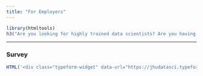 ```yaml
---
title: "For Employers"
---
```


```r
library(htmltools)
h3("Are you looking for highly trained data scientists? Are you having trouble identifying, attracting, evaluating, and hiring top talent? If you are interested in becoming a hiring partner and hiring remote data workers from our Chromebook Data Science program please complete the survey below.")
```

------

### __Survey__

```r
HTML('<div class="typeform-widget" data-url="https://jhudatasci.typeform.com/to/nKnM7Q" data-transparency="100" data-hide-headers=true data-hide-footer=true style="width: 100%; height: 500px;" > </div> <script> (function() { var qs,js,q,s,d=document, gi=d.getElementById, ce=d.createElement, gt=d.getElementsByTagName, id="typef_orm", b="https://embed.typeform.com/"; if(!gi.call(d,id)) { js=ce.call(d,"script"); js.id=id; js.src=b+"embed.js"; q=gt.call(d,"script")[0]; q.parentNode.insertBefore(js,q) } })() </script> <div style="font-family: Sans-Serif;font-size: 12px;color: #999;opacity: 0.5; padding-top: 5px;" > powered by <a href="https://www.typeform.com//?utm_campaign=nKnM7Q&amp;utm_source=typeform.com-10412336-Basic&amp;utm_medium=typeform&amp;utm_content=typeform-embedded-poweredbytypeform&amp;utm_term=EN" style="color: #999" target="_blank">Typeform</a> </div>')
```

